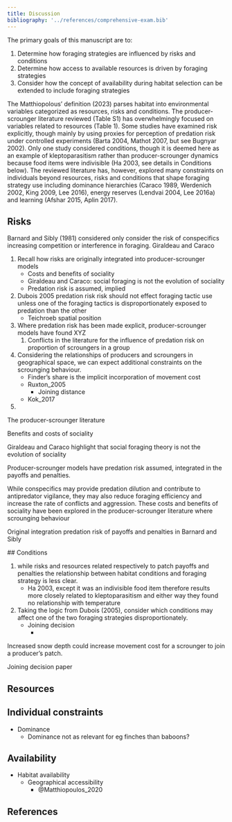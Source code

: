 ```yaml
---
title: Discussion
bibliography: '../references/comprehensive-exam.bib'
---
```


<!-- note citation style used throughout (first author's last name, year, optional letter if multiple publications per author/year), regardless of number of authors for brevity in the graph visualizations, and for consistency in the text with the visualizations 

relationships directly linked to proportion of scrounging are discussed, tangentially 
eg. group size related to predation risk, are not considered

-->


The primary goals of this manuscript are to:

1. Determine how foraging strategies are influenced by risks and conditions
1. Determine how access to available resources is driven by foraging strategies
1. Consider how the concept of availability during habitat selection can be extended to include foraging strategies



The Matthiopolous' definition (2023) parses habitat into environmental variables categorized as resources, risks and conditions. The producer-scrounger literature reviewed (Table S1) has overwhelmingly focused on variables related to resources (Table 1). Some studies have examined risk explicitly, though mainly by using proxies for perception of predation risk under controlled experiments (Barta 2004, Mathot 2007, but see Bugnyar 2002). Only one study considered conditions, though it is deemed here as an example of kleptoparasitism rather than producer-scrounger dynamics because food items were indivisible (Ha 2003, see details in Conditions below). The reviewed literature has, however, explored many constraints on individuals beyond resources, risks and conditions that shape foraging strategy use including dominance hierarchies (Caraco 1989, Werdenich 2002, King 2009, Lee 2016), energy reserves (Lendvai 2004, Lee 2016a) and learning (Afshar 2015, Aplin 2017). 

## Risks


 

Barnard and Sibly (1981) considered only consider the risk of conspecifics increasing competition or interference in foraging. Giraldeau and Caraco 




1. Recall how risks are originally integrated into producer-scrounger models
    - Costs and benefits of sociality
    - Giraldeau and Caraco: social foraging is not the evolution of sociality
    - Predation risk is assumed, implied 
1. Dubois 2005 predation risk risk should not effect foraging tactic use unless one of the foraging tactics is  disproportionately exposed to predation than the other 
    - Teichroeb spatial position
1. Where predation risk has been made explicit, producer-scrounger models have found XYZ
    1. Conflicts in the literature for the influence of predation risk on proportion of scroungers in a group
1. Considering the relationships of producers and scroungers in geographical space, we can expect additional constraints on the scrounging behaviour. 
    - Finder's share is the implicit incorporation of movement cost
    - Ruxton_2005
        - Joining distance
    - Kok_2017
1. 




The producer-scrounger literature 

Benefits and costs of sociality

Giraldeau and Caraco highlight that social foraging theory is not the evolution of sociality

Producer-scrounger models have predation risk assumed, integrated in the payoffs and penalties. 

While conspecifics may provide predation dilution and contribute to antipredator vigilance, they may also reduce foraging efficiency and increase the rate of conflicts and aggression. These costs and benefits of sociality have been explored in the producer-scrounger literature where scrounging behaviour 



Original integration predation risk of payoffs and penalties in Barnard and Sibly 


 ## Conditions

1. while risks and resources related respectively to patch payoffs and penalties the relationship between habitat conditions and foraging strategy is less clear. 
    - Ha 2003, except it was an indivisible food item therefore results more closely related to kleptoparasitism and either way they found no relationship with temperature
1. Taking the logic from Dubois (2005), consider which conditions may affect one of the two foraging strategies disproportionately.
    - Joining decision 
        - 

Increased snow depth could increase movement cost for a scrounger to join a producer's patch. 

Joining decision paper 


## Resources




## Individual constraints

- Dominance
    - Dominance not as relevant for eg finches than baboons?


## Availability

- Habitat availability 
    - Geographical accessibility
        - @Matthiopoulos_2020


## References